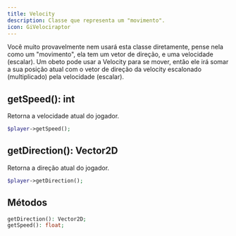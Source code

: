 ```yaml
---
title: Velocity
description: Classe que representa um "movimento".
icon: GiVelociraptor  
---
```


Você muito provavelmente nem usará esta classe diretamente, pense nela como um "movimento", ela tem um vetor de direção, e uma velocidade (escalar).
Um obeto pode usar a Velocity para se mover, então ele irá somar a sua posição atual com o vetor de direção da velocity escalonado (multiplicado) pela velocidade (escalar).

## getSpeed(): int
Retorna a velocidade atual do jogador.
```php
$player->getSpeed();
```

## getDirection(): Vector2D
Retorna a direção atual do jogador.
```php
$player->getDirection();
```

## Métodos

```php
getDirection(): Vector2D;
getSpeed(): float;
```
